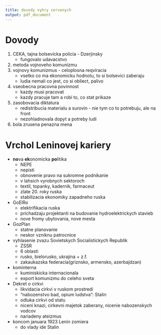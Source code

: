 ```yaml
---
title: dovody vyhry cervenych
output: pdf_document
---
```


# Dovody
1. CEKA, tajna bolsevicka policia - Dzerjinsky
    - fungovalo udavacstvo
2. metoda vojnoveho komunizmu
3. vojnovy komunizmus - celoplosna reqviracia 
    - vsetko co ma ekonomicku hodnotu, to si bolsevici zaberaju
    - ludia nemali co jest, co si obliect, palivo
4. vseobecna pracovna povinnost
    - kazdy musi pracovat
    - kazdy pracuje tam a robi to, co stat prikaze
5. zasobovacia diktatura
    - redistribucia materialu a surovin - nie tym co to potrebuju, ale na front
    - nezohladnovala dopyt a potreby ludi
6. bola zrusena penazna mena

# Vrchol Leninovej kariery
- **no**va **ek**onomicka **po**litika
    - NEPE 
    - nepisti 
    - obnovenie pravo na sukromne podnikanie
	- v lahsich vyrobnych sektoroch 
	- textil, topanky, kadernik, farmaceut
	- zlate 20. roky ruska
	- stabilizacia ekonomiky zapadneho ruska
- GoElRo
    - elektrifikacia ruska 
    - prichadzaju projektanti na budovanie hydroelektrickych stavieb
    - nove fromy ubytovania, nove mesta

- GozPlan 
    - statne planovanie
    - neskor vzniknu patrocnice

- vyhlasenie zvazu Sovietskych Socialistickych Republik
    - ZSSR
    - 6 oblasti
	- rusko, bielorusko, ukrajina + z.f.
	- zakaukazska federacia(griznsko, armensko, azerbajdzan)
- kominterna
    - kuminiskicka internacionala
    - export komunizmu do celeho sveta

- Dekret o cirkvi
    - likvidacia cirkvi v ruskom prostredi
    - "nabozenstvo bad, opium ludstva": Stalin
    -  odluka cirkvi od statu
	- niceni knazi, cirkevni majetok zaberany, nicenie nabozenskych vodcov
	- nariadeny ateizmus

- koncom januara 1923 Lenin zomiera
    - do vlady ide Stalin

